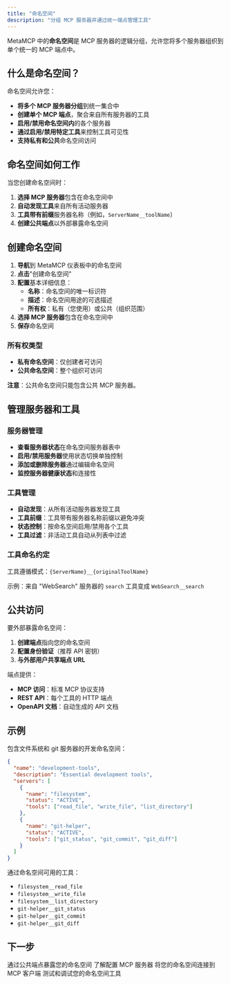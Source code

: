 ```yaml
---
title: "命名空间"
description: "分组 MCP 服务器并通过统一端点管理工具"
---
```


MetaMCP 中的**命名空间**是 MCP 服务器的逻辑分组，允许您将多个服务器组织到单个统一的 MCP 端点中。

## 什么是命名空间？

命名空间允许您：

- **将多个 MCP 服务器分组**到统一集合中
- **创建单个 MCP 端点**，聚合来自所有服务器的工具
- **启用/禁用命名空间内**的各个服务器
- **通过启用/禁用特定工具**来控制工具可见性
- **支持私有和公共**命名空间访问

## 命名空间如何工作

当您创建命名空间时：

1. **选择 MCP 服务器**包含在命名空间中
2. **自动发现工具**来自所有活动服务器
3. **工具带有前缀**服务器名称（例如，`ServerName__toolName`）
4. **创建公共端点**以外部暴露命名空间

## 创建命名空间

1. **导航**到 MetaMCP 仪表板中的命名空间
2. **点击**"创建命名空间"
3. **配置**基本详细信息：
   - **名称**：命名空间的唯一标识符
   - **描述**：命名空间用途的可选描述
   - **所有权**：私有（您使用）或公共（组织范围）
4. **选择 MCP 服务器**包含在命名空间中
5. **保存**命名空间

### 所有权类型

- **私有命名空间**：仅创建者可访问
- **公共命名空间**：整个组织可访问

**注意**：公共命名空间只能包含公共 MCP 服务器。

## 管理服务器和工具

### 服务器管理

- **查看服务器状态**在命名空间服务器表中
- **启用/禁用服务器**使用状态切换单独控制
- **添加或删除服务器**通过编辑命名空间
- **监控服务器健康状态**和连接性

### 工具管理

- **自动发现**：从所有活动服务器发现工具
- **工具前缀**：工具带有服务器名称前缀以避免冲突
- **状态控制**：按命名空间启用/禁用各个工具
- **工具过滤**：非活动工具自动从列表中过滤

### 工具命名约定

工具遵循模式：`{ServerName}__{originalToolName}`

示例：来自 "WebSearch" 服务器的 `search` 工具变成 `WebSearch__search`

## 公共访问

要外部暴露命名空间：

1. **创建端点**指向您的命名空间
2. **配置身份验证**（推荐 API 密钥）
3. **与外部用户共享端点 URL**

端点提供：
- **MCP 访问**：标准 MCP 协议支持
- **REST API**：每个工具的 HTTP 端点
- **OpenAPI 文档**：自动生成的 API 文档

## 示例

包含文件系统和 git 服务器的开发命名空间：

```json
{
  "name": "development-tools",
  "description": "Essential development tools",
  "servers": [
    {
      "name": "filesystem",
      "status": "ACTIVE",
      "tools": ["read_file", "write_file", "list_directory"]
    },
    {
      "name": "git-helper", 
      "status": "ACTIVE",
      "tools": ["git_status", "git_commit", "git_diff"]
    }
  ]
}
```

通过命名空间可用的工具：
- `filesystem__read_file`
- `filesystem__write_file` 
- `filesystem__list_directory`
- `git-helper__git_status`
- `git-helper__git_commit`
- `git-helper__git_diff`

## 下一步

<CardGroup cols={2}>
  <Card title="创建端点" icon="link" href="/cn/concepts/endpoints">
    通过公共端点暴露您的命名空间
  </Card>
  
  <Card title="MCP 服务器" icon="server" href="/cn/concepts/mcp-servers">
    了解配置 MCP 服务器
  </Card>
  
  <Card title="集成设置" icon="plug" href="/cn/integrations/cursor">
    将您的命名空间连接到 MCP 客户端
  </Card>
  
  <Card title="检查器" icon="search-code" href="/cn/concepts/inspector">
    测试和调试您的命名空间工具
  </Card>
</CardGroup> 
